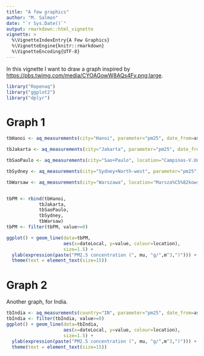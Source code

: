 ```yaml
---
title: "A few graphics"
author: "M. Salmon"
date: "`r Sys.Date()`"
output: rmarkdown::html_vignette
vignette: >
  %\VignetteIndexEntry{A Few Graphics}
  %\VignetteEngine{knitr::rmarkdown}
  %\VignetteEncoding{UTF-8}
---
```


In this vignette I want to draw a graph inspired by <https://pbs.twimg.com/media/CYOAGowW8AQs4Fy.png:large>.

```r
library("Ropenaq")
library("ggplot2")
library("dplyr")

```
# Graph 1

```r
tbHanoi <- aq_measurements(city="Hanoi", parameter="pm25", date_from=as.character(Sys.Date()-1), limit=1000)

tbJakarta <- aq_measurements(city="Jakarta", parameter="pm25", date_from=as.character(Sys.Date()-1), limit=1000)

tbSaoPaulo <- aq_measurements(city="Sao+Paulo", location="Campinas-V.Uni%C3%A3o", parameter="pm25", date_from=as.character(Sys.Date()-1), limit=1000)

tbSydney <- aq_measurements(city="Sydney+North-west", parameter="pm25", date_from=as.character(Sys.Date()-1), limit=1000)

tbWarsaw <- aq_measurements(city="Warszawa", location="Marsza%C5%82kowska", parameter="pm25", date_from=as.character(Sys.Date()-1), limit=1000)


tbPM <- rbind(tbHanoi,
            tbJakarta,
            tbSaoPaulo,
            tbSydney,
            tbWarsaw)
tbPM <- filter(tbPM, value>=0)

ggplot() + geom_line(data=tbPM,
                     aes(x=dateLocal, y=value, colour=location),
                     size=1.5) +
  ylab(expression(paste("PM2.5 concentration (", mu, "g/",m^3,")"))) +
  theme(text = element_text(size=15))

```

# Graph 2

Another graph, for India.

```r
tbIndia <- aq_measurements(country="IN", parameter="pm25", date_from=as.character(Sys.Date()-1), limit=1000)
tbIndia <- filter(tbIndia, value>=0)
ggplot() + geom_line(data=tbIndia,
                     aes(x=dateLocal, y=value, colour=location),
                     size=1.5) +
  ylab(expression(paste("PM2.5 concentration (", mu, "g/",m^3,")"))) +
  theme(text = element_text(size=15))
```
